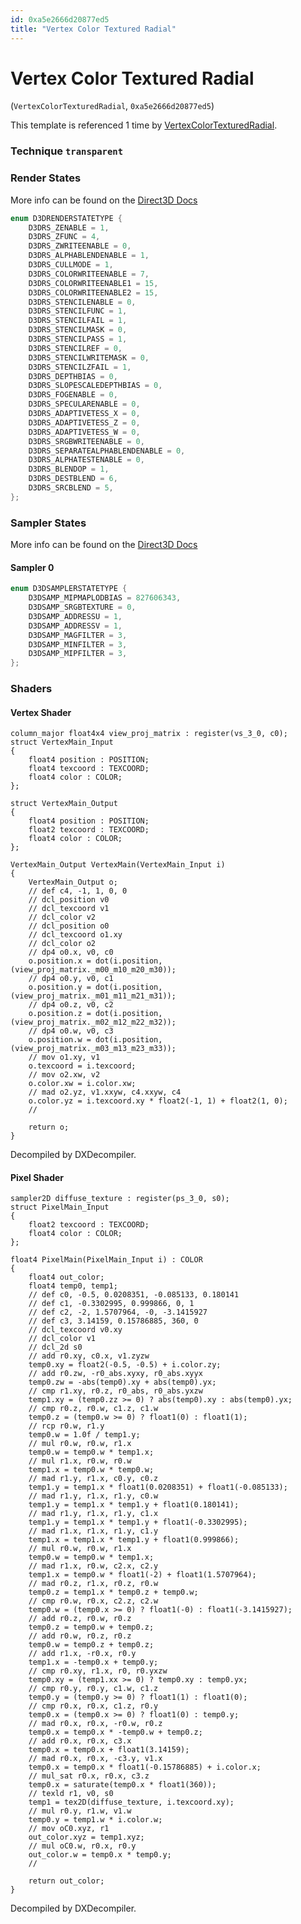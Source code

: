```yaml
---
id: 0xa5e2666d20877ed5
title: "Vertex Color Textured Radial"
---
```


# Vertex Color Textured Radial
(`VertexColorTexturedRadial`, `0xa5e2666d20877ed5`)

This template is referenced 1 time by [VertexColorTexturedRadial](/docs/Generated/Render%20Templates/default_render_templates.render_template_database#vertexcolortexturedradial).


### Technique `transparent`
### Render States
More info can be found on the [Direct3D Docs](https://learn.microsoft.com/en-us/windows/win32/direct3d9/d3drenderstatetype)
```cpp
enum D3DRENDERSTATETYPE {
	D3DRS_ZENABLE = 1,
	D3DRS_ZFUNC = 4,
	D3DRS_ZWRITEENABLE = 0,
	D3DRS_ALPHABLENDENABLE = 1,
	D3DRS_CULLMODE = 1,
	D3DRS_COLORWRITEENABLE = 7,
	D3DRS_COLORWRITEENABLE1 = 15,
	D3DRS_COLORWRITEENABLE2 = 15,
	D3DRS_STENCILENABLE = 0,
	D3DRS_STENCILFUNC = 1,
	D3DRS_STENCILFAIL = 1,
	D3DRS_STENCILMASK = 0,
	D3DRS_STENCILPASS = 1,
	D3DRS_STENCILREF = 0,
	D3DRS_STENCILWRITEMASK = 0,
	D3DRS_STENCILZFAIL = 1,
	D3DRS_DEPTHBIAS = 0,
	D3DRS_SLOPESCALEDEPTHBIAS = 0,
	D3DRS_FOGENABLE = 0,
	D3DRS_SPECULARENABLE = 0,
	D3DRS_ADAPTIVETESS_X = 0,
	D3DRS_ADAPTIVETESS_Z = 0,
	D3DRS_ADAPTIVETESS_W = 0,
	D3DRS_SRGBWRITEENABLE = 0,
	D3DRS_SEPARATEALPHABLENDENABLE = 0,
	D3DRS_ALPHATESTENABLE = 0,
	D3DRS_BLENDOP = 1,
	D3DRS_DESTBLEND = 6,
	D3DRS_SRCBLEND = 5,
};
```
### Sampler States
More info can be found on the [Direct3D Docs](https://learn.microsoft.com/en-us/windows/win32/direct3d9/d3dsamplerstatetype)
#### Sampler 0
```cpp
enum D3DSAMPLERSTATETYPE {
	D3DSAMP_MIPMAPLODBIAS = 827606343,
	D3DSAMP_SRGBTEXTURE = 0,
	D3DSAMP_ADDRESSU = 1,
	D3DSAMP_ADDRESSV = 1,
	D3DSAMP_MAGFILTER = 3,
	D3DSAMP_MINFILTER = 3,
	D3DSAMP_MIPFILTER = 3,
};
```
### Shaders
#### Vertex Shader
```hlsl
column_major float4x4 view_proj_matrix : register(vs_3_0, c0);
struct VertexMain_Input
{
    float4 position : POSITION;
    float4 texcoord : TEXCOORD;
    float4 color : COLOR;
};

struct VertexMain_Output
{
    float4 position : POSITION;
    float2 texcoord : TEXCOORD;
    float4 color : COLOR;
};

VertexMain_Output VertexMain(VertexMain_Input i)
{
    VertexMain_Output o;
    // def c4, -1, 1, 0, 0
    // dcl_position v0
    // dcl_texcoord v1
    // dcl_color v2
    // dcl_position o0
    // dcl_texcoord o1.xy
    // dcl_color o2
    // dp4 o0.x, v0, c0
    o.position.x = dot(i.position, (view_proj_matrix._m00_m10_m20_m30));
    // dp4 o0.y, v0, c1
    o.position.y = dot(i.position, (view_proj_matrix._m01_m11_m21_m31));
    // dp4 o0.z, v0, c2
    o.position.z = dot(i.position, (view_proj_matrix._m02_m12_m22_m32));
    // dp4 o0.w, v0, c3
    o.position.w = dot(i.position, (view_proj_matrix._m03_m13_m23_m33));
    // mov o1.xy, v1
    o.texcoord = i.texcoord;
    // mov o2.xw, v2
    o.color.xw = i.color.xw;
    // mad o2.yz, v1.xxyw, c4.xxyw, c4
    o.color.yz = i.texcoord.xy * float2(-1, 1) + float2(1, 0);
    // 

    return o;
}
```
Decompiled by DXDecompiler.
#### Pixel Shader
```hlsl
sampler2D diffuse_texture : register(ps_3_0, s0);
struct PixelMain_Input
{
    float2 texcoord : TEXCOORD;
    float4 color : COLOR;
};

float4 PixelMain(PixelMain_Input i) : COLOR
{
    float4 out_color;
    float4 temp0, temp1;
    // def c0, -0.5, 0.0208351, -0.085133, 0.180141
    // def c1, -0.3302995, 0.999866, 0, 1
    // def c2, -2, 1.5707964, -0, -3.1415927
    // def c3, 3.14159, 0.15786885, 360, 0
    // dcl_texcoord v0.xy
    // dcl_color v1
    // dcl_2d s0
    // add r0.xy, c0.x, v1.zyzw
    temp0.xy = float2(-0.5, -0.5) + i.color.zy;
    // add r0.zw, -r0_abs.xyxy, r0_abs.xyyx
    temp0.zw = -abs(temp0).xy + abs(temp0).yx;
    // cmp r1.xy, r0.z, r0_abs, r0_abs.yxzw
    temp1.xy = (temp0.zz >= 0) ? abs(temp0).xy : abs(temp0).yx;
    // cmp r0.z, r0.w, c1.z, c1.w
    temp0.z = (temp0.w >= 0) ? float1(0) : float1(1);
    // rcp r0.w, r1.y
    temp0.w = 1.0f / temp1.y;
    // mul r0.w, r0.w, r1.x
    temp0.w = temp0.w * temp1.x;
    // mul r1.x, r0.w, r0.w
    temp1.x = temp0.w * temp0.w;
    // mad r1.y, r1.x, c0.y, c0.z
    temp1.y = temp1.x * float1(0.0208351) + float1(-0.085133);
    // mad r1.y, r1.x, r1.y, c0.w
    temp1.y = temp1.x * temp1.y + float1(0.180141);
    // mad r1.y, r1.x, r1.y, c1.x
    temp1.y = temp1.x * temp1.y + float1(-0.3302995);
    // mad r1.x, r1.x, r1.y, c1.y
    temp1.x = temp1.x * temp1.y + float1(0.999866);
    // mul r0.w, r0.w, r1.x
    temp0.w = temp0.w * temp1.x;
    // mad r1.x, r0.w, c2.x, c2.y
    temp1.x = temp0.w * float1(-2) + float1(1.5707964);
    // mad r0.z, r1.x, r0.z, r0.w
    temp0.z = temp1.x * temp0.z + temp0.w;
    // cmp r0.w, r0.x, c2.z, c2.w
    temp0.w = (temp0.x >= 0) ? float1(-0) : float1(-3.1415927);
    // add r0.z, r0.w, r0.z
    temp0.z = temp0.w + temp0.z;
    // add r0.w, r0.z, r0.z
    temp0.w = temp0.z + temp0.z;
    // add r1.x, -r0.x, r0.y
    temp1.x = -temp0.x + temp0.y;
    // cmp r0.xy, r1.x, r0, r0.yxzw
    temp0.xy = (temp1.xx >= 0) ? temp0.xy : temp0.yx;
    // cmp r0.y, r0.y, c1.w, c1.z
    temp0.y = (temp0.y >= 0) ? float1(1) : float1(0);
    // cmp r0.x, r0.x, c1.z, r0.y
    temp0.x = (temp0.x >= 0) ? float1(0) : temp0.y;
    // mad r0.x, r0.x, -r0.w, r0.z
    temp0.x = temp0.x * -temp0.w + temp0.z;
    // add r0.x, r0.x, c3.x
    temp0.x = temp0.x + float1(3.14159);
    // mad r0.x, r0.x, -c3.y, v1.x
    temp0.x = temp0.x * float1(-0.15786885) + i.color.x;
    // mul_sat r0.x, r0.x, c3.z
    temp0.x = saturate(temp0.x * float1(360));
    // texld r1, v0, s0
    temp1 = tex2D(diffuse_texture, i.texcoord.xy);
    // mul r0.y, r1.w, v1.w
    temp0.y = temp1.w * i.color.w;
    // mov oC0.xyz, r1
    out_color.xyz = temp1.xyz;
    // mul oC0.w, r0.x, r0.y
    out_color.w = temp0.x * temp0.y;
    // 

    return out_color;
}
```
Decompiled by DXDecompiler.
